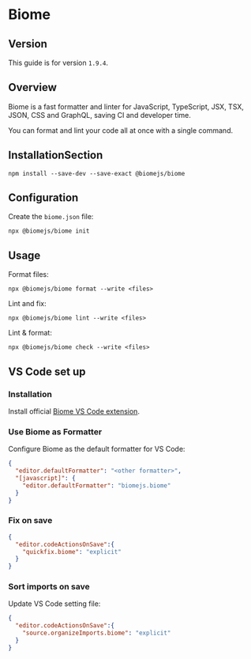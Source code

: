 # Biome

## Version

This guide is for version `1.9.4`.


## Overview

Biome is a fast formatter and linter for JavaScript, TypeScript, JSX, TSX, JSON, CSS and GraphQL, saving CI and developer time.

You can format and lint your code all at once with a single command.


## InstallationSection

```shell npm2yarn
npm install --save-dev --save-exact @biomejs/biome
```


## Configuration

Create the `biome.json` file:
```shell
npx @biomejs/biome init
```

## Usage

Format files:
```shell
npx @biomejs/biome format --write <files>
```

Lint and fix:
```shell
npx @biomejs/biome lint --write <files>
```

Lint & format:
```shell
npx @biomejs/biome check --write <files>
```


## VS Code set up

### Installation

Install official [Biome VS Code extension](https://marketplace.visualstudio.com/items?itemName=biomejs.biome).


### Use Biome as Formatter

Configure Biome as the default formatter for VS Code:
```json filename=".vscode/settings.json"
{
  "editor.defaultFormatter": "<other formatter>",
  "[javascript]": {
    "editor.defaultFormatter": "biomejs.biome"
  }
}
```

### Fix on save

```json filename=".vscode/settings.json"
{
  "editor.codeActionsOnSave":{
    "quickfix.biome": "explicit"
  }
}
```


### Sort imports on save

Update VS Code setting file:
```json filename=".vscode/settings.json"
{
  "editor.codeActionsOnSave":{
    "source.organizeImports.biome": "explicit"
  }
}
```

